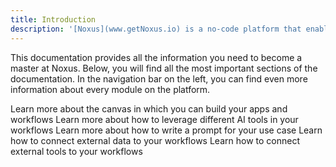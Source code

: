 ```yaml
---
title: Introduction
description: '[Noxus](www.getNoxus.io) is a no-code platform that enables you to automate workflows and build AI tools effortlessly. Enhance your workflows by integrating a variety of powerful tools.'
---
```


This documentation provides all the information you need to become a master at Noxus. Below, you will find all the most important sections of the documentation. In the navigation bar on the left, you can find even more information about every module on the platform.

<CardGroup cols={2}>
  <Card
    title="Workflow Builder"
    icon="screwdriver-wrench"
    href="Workflow Builder"
  >
    Learn more about the canvas in which you can build your apps and workflows 
  </Card>
    <Card
    title="AI Modules"
    icon="stars"
    href="AI/AI Text Creation"
  >
    Learn more about how to leverage different AI tools in your workflows
  </Card>
<Card
    title="Prompt Guide"
    icon="text"
    href="Prompt/Overview"
  >
    Learn more about how to write a prompt for your use case
  </Card>
    <Card
    title="Data Modules"
    icon="file"
    href="Data Modules/Scrape Web Page"
  >
    Learn how to connect external data to your workflows 
  </Card>
  <Card
    title="Integrations"
    icon="link"
    href="Integration Modules/GmailW"
  >
    Learn how to connect external tools to your workflows
  </Card>

</CardGroup>
